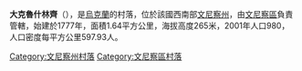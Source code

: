 {{coord|49|14|1|N|28|43|41|E|scale:30000|display=title}}

'''大克魯什林齊'''（{{lang-uk|Великі Крушлинці}}），是[[烏克蘭|烏克蘭]]的村落，位於該國西南部[[文尼察州|文尼察州]]，由[[文尼察區|文尼察區]]負責管轄，始建於1777年，面積1.64平方公里，海拔高度265米，2001年人口980，人口密度每平方公里597.93人。

[[Category:文尼察州村落|Category:文尼察州村落]]
[[Category:文尼察區村落|Category:文尼察區村落]]


{{Vinnytsia-geo-stub}}